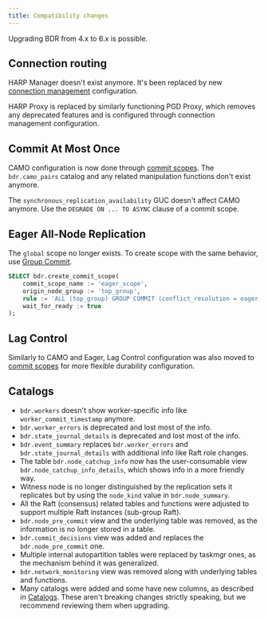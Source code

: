 ```yaml
---
title: Compatibility changes
---
```


Upgrading BDR from 4.x to 6.x is possible.

## Connection routing

HARP Manager doesn't exist anymore. It's been replaced by new
[connection management](../routing) configuration.

HARP Proxy is replaced by similarly functioning PGD Proxy, which removes any
deprecated features and is configured through connection
management configuration.

## Commit At Most Once

CAMO configuration is now done through [commit scopes](../commit-scopes/commit-scopes). The
`bdr.camo_pairs` catalog and any related manipulation functions don't exist
anymore.

The `synchronous_replication_availability` GUC doesn't affect CAMO anymore.
Use the `DEGRADE ON ... TO ASYNC` clause of a commit scope.


## Eager All-Node Replication

The `global` scope no longer exists. To create scope with the same
behavior, use [Group Commit](../commit-scopes/group-commit).

```sql
SELECT bdr.create_commit_scope(
    commit_scope_name := 'eager_scope',
    origin_node_group := 'top_group',
    rule := 'ALL (top_group) GROUP COMMIT (conflict_resolution = eager, commit_decision = raft) ABORT ON (timeout = 60s)',
    wait_for_ready := true
);
```

## Lag Control

Similarly to CAMO and Eager, Lag Control configuration was also moved to
[commit scopes](../commit-scopes/commit-scopes) for more flexible durability configuration.

## Catalogs

- `bdr.workers` doesn't show worker-specific info like `worker_commit_timestamp` anymore.
- `bdr.worker_errors` is deprecated and lost most of the info.
- `bdr.state_journal_details` is deprecated and lost most of the info.
- `bdr.event_summary` replaces `bdr.worker_errors` and
  `bdr.state_journal_details` with additional info like Raft role changes.
- The table `bdr.node_catchup_info` now has the user-consumable view
  `bdr.node_catchup_info_details`, which shows info in a more friendly way.
- Witness node is no longer distinguished by the replication sets
  it replicates but by using the `node_kind` value in `bdr.node_summary`.
- All the Raft (consensus) related tables and functions were adjusted to support
  multiple Raft instances (sub-group Raft).
- `bdr.node_pre_commit` view and the underlying table was removed, as the
  information is no longer stored in a table.
- `bdr.commit_decisions` view was added and replaces the `bdr.node_pre_commit` one.
- Multiple internal autopartition tables were replaced by taskmgr ones, as the
  mechanism behind it was generalized.
- `bdr.network_monitoring` view was removed along with underlying tables and
  functions.
- Many catalogs were added and some have new columns, as described in
  [Catalogs](/pgd/latest/reference/catalogs-visible/). These
  aren't breaking changes strictly speaking, but we recommend reviewing them
  when upgrading.
